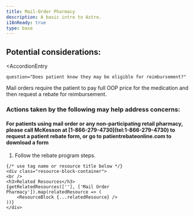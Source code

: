 ```yaml
---
title: Mail-Order Pharmacy
description: A basic intro to Astro.
i18nReady: true
type: base
---
```


<Progresstracker client:visible />

## Potential considerations:

<AccordionEntry 
	
	question="Does patient know they may be eligible for reimbursement?"
	
>
Mail orders require the patient to pay full OOP price for the
medication and then request a rebate for reimbursement.
    <h3 class="answer-title">Actions taken by the following may help address concerns:</h3>

<div class="iconbox-wrapper">
<IconBox SvgComponent={PatientIcon} text="Patient" />


</div>
<h4>For patients using mail order or any non-participating retail pharmacy,
please call McKesson at [1-866-279-4730](tel:1-866-279-4730) to request a patient rebate
form, or go to patientrebateonline.com to download a form</h4>

<ol>
<li>Follow the rebate program steps.</li>
</ol>

    {/* use tag name or resource title below */}
    <div class="resource-block-container">
    <br />
    <h3>Related Resources</h3>
    {getRelatedResources([''], ['Mail Order Pharmacy']).map(relatedResource => (
        <ResourceBlock {...relatedResource} />
    ))}
    </div>


</AccordionEntry>

<Checkbox labelText="You've read all the common scenarios!"  client:visible pageIndex={8} />